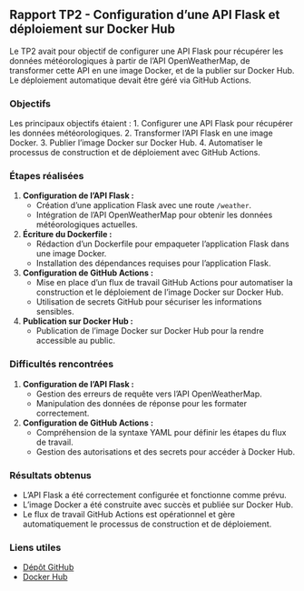 ## Rapport TP2 - Configuration d'une API Flask et déploiement sur Docker Hub


Le TP2 avait pour objectif de configurer une API Flask pour récupérer les données météorologiques à partir de l'API OpenWeatherMap, de transformer cette API en une image Docker, et de la publier sur Docker Hub. Le déploiement automatique devait être géré via GitHub Actions.

### Objectifs
Les principaux objectifs étaient :
1. Configurer une API Flask pour récupérer les données météorologiques.
2. Transformer l'API Flask en une image Docker.
3. Publier l'image Docker sur Docker Hub.
4. Automatiser le processus de construction et de déploiement avec GitHub Actions.

### Étapes réalisées
1. **Configuration de l'API Flask :**
    - Création d'une application Flask avec une route `/weather`.
    - Intégration de l'API OpenWeatherMap pour obtenir les données météorologiques actuelles.

2. **Écriture du Dockerfile :**
    - Rédaction d'un Dockerfile pour empaqueter l'application Flask dans une image Docker.
    - Installation des dépendances requises pour l'application Flask.

3. **Configuration de GitHub Actions :**
    - Mise en place d'un flux de travail GitHub Actions pour automatiser la construction et le déploiement de l'image Docker sur Docker Hub.
    - Utilisation de secrets GitHub pour sécuriser les informations sensibles.

4. **Publication sur Docker Hub :**
    - Publication de l'image Docker sur Docker Hub pour la rendre accessible au public.

### Difficultés rencontrées
1. **Configuration de l'API Flask :**
    - Gestion des erreurs de requête vers l'API OpenWeatherMap.
    - Manipulation des données de réponse pour les formater correctement.

2. **Configuration de GitHub Actions :**
    - Compréhension de la syntaxe YAML pour définir les étapes du flux de travail.
    - Gestion des autorisations et des secrets pour accéder à Docker Hub.

### Résultats obtenus
- L'API Flask a été correctement configurée et fonctionne comme prévu.
- L'image Docker a été construite avec succès et publiée sur Docker Hub.
- Le flux de travail GitHub Actions est opérationnel et gère automatiquement le processus de construction et de déploiement.


### Liens utiles
- [Dépôt GitHub](https://github.com/efrei-ADDA84/20200253)
- [Docker Hub](https://hub.docker.com/repository/docker/ikel2777/weather-api/general)
